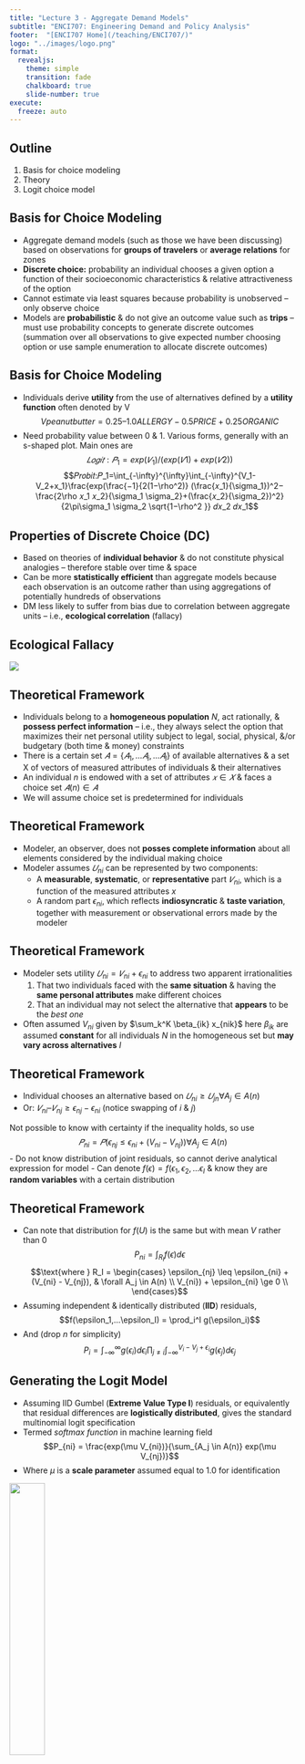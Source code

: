 ```yaml
---
title: "Lecture 3 - Aggregate Demand Models"
subtitle: "ENCI707: Engineering Demand and Policy Analysis"
footer:  "[ENCI707 Home](/teaching/ENCI707/)"
logo: "../images/logo.png"
format: 
  revealjs: 
    theme: simple
    transition: fade
    chalkboard: true
    slide-number: true
execute:
  freeze: auto
---
```


## Outline

::: incremental
1.  Basis for choice modeling
2.  Theory
3.  Logit choice model
:::

## Basis for Choice Modeling {.smaller}

-   Aggregate demand models (such as those we have been discussing) based on observations for **groups of travelers** or **average relations** for zones
-   **Discrete choice:** probability an individual chooses a given option a function of their socioeconomic characteristics & relative attractiveness of the option
-   Cannot estimate via least squares because probability is unobserved – only observe choice
-   Models are **probabilistic** & do not give an outcome value such as **trips** – must use probability concepts to generate discrete outcomes (summation over all observations to give expected number choosing option or use sample enumeration to allocate discrete outcomes)

## Basis for Choice Modeling {.smaller}

-   Individuals derive **utility** from the use of alternatives defined by a **utility function** often denoted by V $$Vpeanut butter = 0.25 – 1.0 ALLERGY - 0.5 PRICE + 0.25 ORGANIC$$
-   Need probability value between 0 & 1. Various forms, generally with an s-shaped plot. Main ones are $$𝐿𝑜𝑔𝑖𝑡:𝑃_1=exp⁡(𝑉_1 )/(exp⁡(𝑉1)+exp⁡(𝑉2))$$ $$𝑃𝑟𝑜𝑏𝑖𝑡:𝑃_1=\int_{-\infty}^{\infty}⁡\int_{-\infty}^{V_1-V_2+x_1}\frac{⁡exp⁡(\frac{−1}{2(1−\rho^2)} (\frac{𝑥_1}{\sigma_1})^2−\frac{2\rho 𝑥_1 𝑥_2}{\sigma_1 \sigma_2}+(\frac{𝑥_2}{\sigma_2})^2}{2\pi\sigma_1 \sigma_2 \sqrt{1−\rho^2 }} 𝑑𝑥_2 𝑑𝑥_1$$

## Properties of Discrete Choice (DC)

-   Based on theories of **individual behavior** & do not constitute physical analogies – therefore stable over time & space
-   Can be more **statistically efficient** than aggregate models because each observation is an outcome rather than using aggregations of potentially hundreds of observations
-   DM less likely to suffer from bias due to correlation between aggregate units – i.e., **ecological correlation** (fallacy)

## Ecological Fallacy

![](../images/lecture5/eco_fallacy.png){fig-align="center"}

## Theoretical Framework {.smaller}

-   Individuals belong to a **homogeneous population** $N$, act rationally, & **possess perfect information** – i.e., they always select the option that maximizes their net personal utility subject to legal, social, physical, &/or budgetary (both time & money) constraints
-   There is a certain set $𝐴 = \{𝐴_1, …𝐴_i,…𝐴_I\}$ of available alternatives & a set X of vectors of measured attributes of individuals & their alternatives
-   An individual $n$ is endowed with a set of attributes $𝑥 \in 𝑋$ & faces a choice set $𝐴(n) \in 𝐴$
-   We will assume choice set is predetermined for individuals

## Theoretical Framework

-   Modeler, an observer, does not **posses complete information** about all elements considered by the individual making choice
-   Modeler assumes $𝑈_{ni}$ can be represented by two components:
    -   A **measurable**, **systematic**, or **representative** part $𝑉_{ni}$, which is a function of the measured attributes $x$
    -   A random part $\epsilon_{ni}$, which reflects **indiosyncratic** & **taste variation**, together with measurement or observational errors made by the modeler

## Theoretical Framework

-   Modeler sets utility $𝑈_{ni}=𝑉_{ni}+\epsilon_{ni}$ to address two apparent irrationalities
    1.  That two individuals faced with the **same situation** & having the **same personal attributes** make different choices
    2.  That an individual may not select the alternative that **appears** to be the *best one*
-   Often assumed $V_{ni}$ given by $\sum_k^K \beta_{ik} x_{nik}$ here $\beta_{ik}$ are assumed **constant** for all individuals $N$ in the homogeneous set but **may vary across alternatives** $I$

## Theoretical Framework {.smaller}

-   Individual chooses an alternative based on $𝑈_{ni}≥ 𝑈_{jn} \forall A_j \in A(n)$
-   Or: $𝑉_{ni}  – 𝑉_{nj}≥\epsilon_{nj}  − \epsilon_{ni}$ (notice swapping of $i$ & $j$)

Not possible to know with certainty if the inequality holds, so use $$𝑃_{ni}  = 𝑃(\epsilon_{nj} \leq \epsilon_{ni} + (V_{ni} - V_{nj})) \forall A_j \in A(n)$$ - Do not know distribution of joint residuals, so cannot derive analytical expression for model - Can denote $f(\epsilon) = f(\epsilon_1, \epsilon_2, ... \epsilon_I$ & know they are **random variables** with a certain distribution

## Theoretical Framework {.smaller}

-   Can note that distribution for $f(U)$ is the same but with mean $V$ rather than 0 $$P_{ni} = \int_{R_I} f(\epsilon) d\epsilon$$ $$\text{where } R_I = \begin{cases}
    \epsilon_{nj} \leq \epsilon_{ni} + (V_{ni} - V_{nj}), & \forall A_j \in A(n) \\
    V_{ni}) + \epsilon_{ni} \ge 0 \\
    \end{cases}$$
-   Assuming independent & identically distributed (**IID**) residuals, $$f(\epsilon_1,...\epsilon_I) = \prod_i^I g(\epsilon_i)$$
-   And (drop $n$ for simplicity) $$P_i = \int_{-\infty}^\infty g(\epsilon_i) d\epsilon_i \prod_{j \neq i} \int_{-\infty}^{V_i-V_j+\epsilon_i} g(\epsilon_j) d\epsilon_j$$

## Generating the Logit Model {.smaller}

-   Assuming IID Gumbel (**Extreme Value Type I**) residuals, or equivalently that residual differences are **logistically distributed**, gives the standard multinomial logit specification
-   Termed *softmax function* in machine learning field $$P_{ni} = \frac{exp(\mu V_{ni})}{\sum_{A_j \in A(n)} exp(\mu V_{nj})}$$
-   Where $\mu$ is a **scale parameter** assumed equal to 1.0 for identification

![](../images/lecture5/logit_curve.png){.absolute bottom="0" right="0" width="35%"}

## Logit Model Parameter Estimation

-   Commercial (& opensource) software exists to estimate model parameters using the method of maximum likelihood estimation
    -   Apollo (R & free)
    -   Biogeme (Python & free)
    -   STATA (commercial)
    -   LIMDEP (commercial)
    -   GAUSS (commercial)
-   Parameter interpretation similar to regression (t-statistics, GoF, etc.)

## Direct & Cross Elasticity

-   **Direct elasticity:** direct effect of changing a variable value related to a good on demand for the same good
    -   E.g., elasticity of transit demand wrt transit fare, transit travel time, or transit headway
-   **Cross elasticity:** effect of changing a variable value related to a good on demand for a different good
    -   E.g., elasticity of transit demand wrt auto travel time

## Logit - Direct Elasticity

Direct elasticity of the probability of an individual $n$ choosing alternative $i$ wrt a change in an attribute/independent variable $X_{ik}$ with coefficient $\beta_k$ (ignoring $n$ subscripts for simplicity)

$$e_{direct} = \frac{\partial P_i}{\partial X_{ik}} \frac{X_{ik}}{P_i}=(1-P_i)X_{ik}\beta_k$$

## Logit - Cross Elasticity {.smaller}

-   Cross elasticity of the probability of an individual $n$ choosing alternative $i$ wrt a change in an attribute/independent variable $X_{jk}$ with coefficient $\beta_k$ for a different alternative

$$e_{cross} = -P_j X_{jk}\beta_k$$

-   Above is same regardless of alternative $i$. I.e., **all alternatives** have the same cross-elasticity wrt an attribute $k$ of alternative $j$
-   Above results from independence of irrelevant alternatives (**IIA**) property of basic logit model

## Independence of Irrelevant Alternatives (IIA) Property

Consider we have two modes: auto (a) & bus (b)

$$\frac{P_a}{P_b} = \frac{exp(V_a)}{exp(V_b)} = exp(V_a - V_b)$$ I.e., the relative probability of choosing auto vs. bus depends **only** on the utilities of the two alternatives

-   Now what if our buses are **red (rb)** & we paint half **blue (bb)**?

## IIA Cont…

-   If the IIA assumption does not hold, we can make other error distribution assumptions
    -   Nested logit (can handle complex decision structures)
    -   Probit (normal error terms, very general model, but can be difficult to work with it)